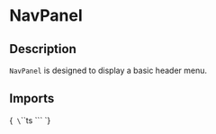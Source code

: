 
<Meta title="Components/NavPanel" of={NavPanelStories} />

# NavPanel

## Description

`NavPanel` is designed to display a basic header menu.

## Imports

<Markdown>{`
\`\`\`ts
\`\`\`
`}</Markdown>

<Primary />

<ArgTypes of={NavPanel}/>

